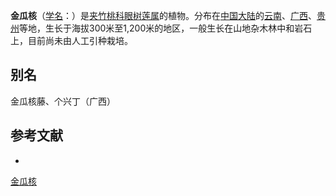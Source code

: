 {{Speciesbox
| name = 金瓜核
| status = 
| status_system = 
| image =
| genus = Dischidia
| species = esquirolii
| authority = (Lev.) Tsiang in Sunyatsenia
}}

'''金瓜核'''（[[学名|学名]]：{{lang|la|''Dischidia esquirolii''}}）是[[夹竹桃科|夹竹桃科]][[眼树莲属|眼树莲属]]的植物。分布在[[中国大陆|中国大陆]]的[[云南|云南]]、[[广西|广西]]、[[贵州|贵州]]等地，生长于海拔300米至1,200米的地区，一般生长在山地杂木林中和岩石上，目前尚未由人工引种栽培。

== 别名 ==
金瓜核藤、个兴丁（广西）

== 参考文献 ==
<div class="references-small">
* {{cite web| url =http://www.bioinfo.cn/db05/KmzwSpecies.php?action=view&id=30797| title =金瓜核| work =《中国高等植物数据库全库》| publisher =中国科学院微生物研究所| author =昆明植物研究所| accessdate =2009-02-26| deadurl =yes| archiveurl =https://web.archive.org/web/20160305051433/http://www.bioinfo.cn/db05/KmzwSpecies.php?action=view&id=30797| archivedate =2016-03-05}}
</div>
{{Taxonbar|from=Q15232870}}

[[Category:眼树莲属|金瓜核]]


{{植物小作品}}
